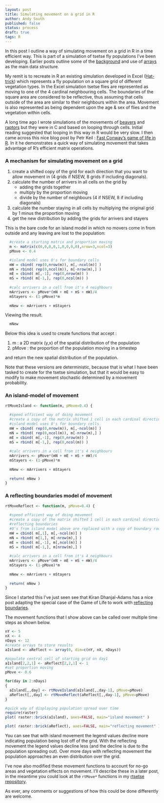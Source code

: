 ```yaml
---
layout: post
title: Simulating movement on a grid in R
author: Andy South
published: false
status: process
draft: true
tags: R 
---
```


In this post I outline a way of simulating movement on a grid in R in a time efficient way. This is part of a simulation of tsetse fly populations I've been developing. Earlier posts outline some of the [background]({% post_url 2014-12-12-rtsetse-intro %}) and use of [arrays]({% post_url 2015-01-23-simulation-arrays %}) as the main data structure.

My remit is to recreate in R an existing simulation developed in Excel ([Hat-trick](www.tsetse.org)) which represents a fly population on a square grid of different vegetation types. In the Excel simulation tsetse flies are represented as moving to one of the 4 cardinal neighbouring cells. The boundaries of the square area are considered to be reflective, thus assuming that cells outside of the area are similar to their neighbours within the area. Movement is also represented as being dependent upon the age & sex of flies and the vegetation within cells.  

A long time ago I wrote simulations of the movements of [beavers](http://www.academia.edu/2267737/Simulating_the_proposed_reintroduction_of_the_European_beaver_Castor_fiber_to_Scotland) and [raptors](https://www.academia.edu/4460440/Mate_finding_dispersal_distances_and_population_growth_in_invading_species_a_spatially_explicit_model) but they were in C and based on looping through cells. Initial reading suggested that looping in this way in R would be very slow. I then came across this nice blog post by Petr Keil : [Fast Conway's game of life in R](http://www.petrkeil.com/?p=236). In it he demonstrates a quick way of simulating movement that takes advantage of R's efficient matrix operations. 

### A mechanism for simulating movement on a grid

1. create a shifted copy of the grid for each direction that you want to allow movement in (4 grids if NSEW, 8 grids if including diagonals).
1. calculate the number of arrivers in all cells on the grid by 
   + adding the grids together 
   + multiply by the proportion moving
   + divide by the number of neighbours (4 if NSEW, 8 if including diagonals)
1. calculate the number staying in all cells by multiplying the original grid by 1 minus the proportion moving 
1. get the new distribution by adding the grids for arrivers and stayers

This is the bare code for an island model in which no movers come in from outside and any leaving are lost to the population: 

```r

  #create a starting matrix and proportion moving
  m <- matrix(c(0,0,0,0,1,0,0,0,0),nrow=3,ncol=3)
  pMove <- 0.4

  #island model uses 0's for boundary cells
  mW = cbind( rep(0,nrow(m)), m[,-ncol(m)] )
  mN = rbind( rep(0,ncol(m)), m[-nrow(m),] )
  mE = cbind( m[,-1], rep(0,nrow(m)) )
  mS = rbind( m[-1,], rep(0,ncol(m)) )
 
  #calc arrivers in a cell from it's 4 neighbours
  mArrivers <- pMove*(mN + mE + mS + mW)/4
  mStayers <- (1-pMove)*m
  
  mNew <- mArrivers + mStayers
```

Viewing the result.
```r
  mNew
```


Below this idea is used to create functions that accept :

1. m : a 2D matrix (y,x) of the spatial distribution of the population
1. pMove : the proportion of the population moving in a timestep

and return the new spatial distribution of the population.

Note that these versions are deterministic, because that is what I have been tasked to create for the tsetse simulation, but that it would be easy to modify to make movement stochastic determined by a movement probability.


### An island-model of movement

```r
rtMoveIsland <- function(m, pMove=0.4) {
  
  #speed efficient way of doing movement
  #create a copy of the matrix shifted 1 cell in each cardinal direction
  #island model uses 0's for boundary cells
  mW = cbind( rep(0,nrow(m)), m[,-ncol(m)] )
  mN = rbind( rep(0,ncol(m)), m[-nrow(m),] )
  mE = cbind( m[,-1], rep(0,nrow(m)) )
  mS = rbind( m[-1,], rep(0,ncol(m)) )
 
  #calc arrivers in a cell from it's 4 neighbours
  mArrivers <- pMove*(mN + mE + mS + mW)/4
  mStayers <- (1-pMove)*m
  
  mNew <- mArrivers + mStayers
  
  return( mNew )
}
```


### A reflecting boundaries model of movement

```r
rtMoveReflect <- function(m, pMove=0.4) {
  
  #speed efficient way of doing movement
  #create a copy of the matrix shifted 1 cell in each cardinal direction
  #reflecting boundaries
  #0's from island model above are replaced with a copy of boundary row or col
  mW = cbind( m[,1], m[,-ncol(m)] )
  mN = rbind( m[1,], m[-nrow(m),] )
  mE = cbind( m[,-1], m[,ncol(m)] )
  mS = rbind( m[-1,], m[nrow(m),] ) 
  
  #calc arrivers in a cell from it's 4 neighbours
  mArrivers <- pMove*(mN + mE + mS + mW)/4
  mStayers <- (1-pMove)*m
  
  mNew <- mArrivers + mStayers
  
  return( mNew )
}
```

Since I started this I've just seen see that Kiran Dhanjal-Adams has a nice post adapting the special case of the Game of Life to work with [reflecting boundaries](https://uqkdhanj.wordpress.com/2014/10/20/getting-started-with-r/).

The movement functions that I show above can be called over multiple time steps as shown below.

```r

nY <- 5
nX <- 4
nDays <- 12
#create arrays to store results
aIsland <- aReflect <- array(0, dim=c(nY, nX, nDays))

#populate central cell of starting grid on day1
aIsland[2,2,1] <- aReflect[2,2,1] <- 1
#set proportion moving
pMove <- 0.6

for(day in 2:nDays)
{
  aIsland[,,day] <- rtMoveIsland(aIsland[,,day-1], pMove=pMove)  
  aReflect[,,day] <- rtMoveReflect(aReflect[,,day-1], pMove=pMove)  
}

#quick way of displaying population spread over time
require(raster)
plot( raster::brick(aIsland), axes=FALSE, main="island movement" )

plot( raster::brick(aReflect), axes=FALSE, main="reflecting movement" )
```

You can see that with island movement the legend values decline more indicating population being lost off of the grid. With the reflecting movement the legend values decline less (and the decline is due to the population spreading out). Over more days with reflecting movement the population approaches an even distribution over the grid.

I've now also modified these movement functions to account for no-go areas and vegetation effects on movement. I'll describe these in a later post, in the meantime you could look at the `rtMove*` functions in my [rtsetse repository](https://github.com/AndySouth/rtsetse/tree/master/R).

As ever, any comments or suggestions of how this could be done differently are welcome.







